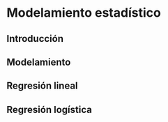 
# Modelamiento estadístico {.unnumbered}


## Introducción {.unnumbered}


## Modelamiento {.unnumbered}


## Regresión lineal {.unnumbered}

## Regresión logística {.unnumbered}

